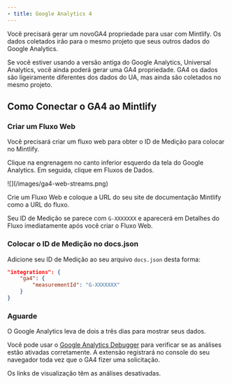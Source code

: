 ```yaml
---
- title: Google Analytics 4
---
```


Você precisará gerar um novo<Tooltip tip="Google Analytics 4">GA4</Tooltip> propriedade para usar com Mintlify. Os dados coletados irão para o mesmo projeto que seus outros dados do Google Analytics.

Se você estiver usando a versão antiga do Google Analytics, Universal Analytics, você ainda poderá gerar uma <Tooltip tip="Google Analytics 4">GA4</Tooltip> propriedade. <Tooltip tip="Google Analytics 4">GA4</Tooltip> os dados são ligeiramente diferentes dos dados do UA, mas ainda são coletados no mesmo projeto.

## Como Conectar o GA4 ao Mintlify

### Criar um Fluxo Web

Você precisará criar um fluxo web para obter o ID de Medição para colocar no Mintlify.

Clique na engrenagem no canto inferior esquerdo da tela do Google Analytics. Em seguida, clique em Fluxos de Dados.

<Frame>![](/images/ga4-web-streams.png)</Frame>

Crie um Fluxo Web e coloque a URL do seu site de documentação Mintlify como a URL do fluxo.

Seu ID de Medição se parece com `G-XXXXXXX` e aparecerá em Detalhes do Fluxo imediatamente após você criar o Fluxo Web.

### Colocar o ID de Medição no docs.json

Adicione seu ID de Medição ao seu arquivo `docs.json` desta forma:

```json docs.json
"integrations": {
    "ga4": {
        "measurementId": "G-XXXXXXX"
    }
}
```

### Aguarde

O Google Analytics leva de dois a três dias para mostrar seus dados.

Você pode usar o [Google Analytics Debugger](https://chrome.google.com/webstore/detail/google-analytics-debugger/jnkmfdileelhofjcijamephohjechhna?hl=en) para verificar se as análises estão ativadas corretamente. A extensão registrará no console do seu navegador toda vez que o GA4 fizer uma solicitação.

<Note>
  Os links de visualização têm as análises desativadas.
</Note>

